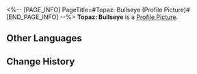 <%-- [PAGE_INFO]
PageTitle=#Topaz: Bullseye (Profile Picture)#
[END_PAGE_INFO] --%>
{{Item Infobox
|title       = Topaz: Bullseye
|id          = 200119
|image       = Item Topaz- Bullseye.png
|type        = Profile Picture
|invCategory = 
|rarity      = 5
|effect      = 
|description = Topaz is practising her marksmanship.
|source1     = Avatar reward obtained from unlocking [[Nameless Honor]].
}}
{{Description|''"Phew, bullseye again. Training is effective, let's make sure the next item on the agenda goes just as smoothly!"''}}
'''Topaz: Bullseye''' is a [[Profile Picture]].

==Other Languages==
{{Other Languages
|en   = Topaz: Bullseye
|zhs  = 托帕•命中
|zht  = 托帕•命中
|ja   = トパーズ・命中
|ko   = 토파즈•명중
|es   = Topaz: En el blanco
|fr   = Topaz : Dans le mille
|ru   = Топаз: В яблочко
|th   = Topaz - เฉียบขาด
|vi   = Topaz - Chính Xác
|de   = Topaz: Treffer
|id   = Topaz: Tepat Sasaran
|pt   = Topaz: Belo Tiro
}}

==Change History==
{{Change History|2.1}}